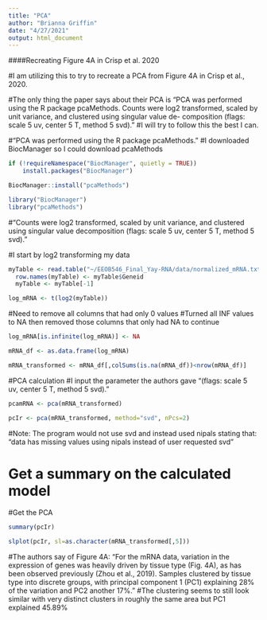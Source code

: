 ```yaml
---
title: "PCA"
author: "Brianna Griffin"
date: "4/27/2021"
output: html_document
---
```


####Recreating Figure 4A in Crisp et al. 2020 

#I am utilizing this to try to recreate a PCA from Figure 4A in Crisp et al., 2020. 

#The only thing the paper says about their PCA is "PCA was performed using the R package pcaMethods. Counts were log2 transformed, scaled by unit variance, and clustered using singular value de- composition (flags: scale 5 uv, center 5 T, method 5 svd)."
#I will try to follow this the best I can.


#"PCA was performed using the R package pcaMethods."
#I downloaded BiocManager so I could download pcaMethods 
```r
if (!requireNamespace("BiocManager", quietly = TRUE))
    install.packages("BiocManager")

BiocManager::install("pcaMethods")

library("BiocManager")
library("pcaMethods")

```

#"Counts were log2 transformed, scaled by unit variance, and clustered using singular value decomposition (flags: scale 5 uv, center 5 T, method 5 svd)."

#I start by log2 transforming my data 
```r
myTable <- read.table("~/EEOB546_Final_Yay-RNA/data/normalized_mRNA.txt", header = T, sep = "\t", stringsAsFactors = F)
  row.names(myTable) <- myTable$Geneid
  myTable <- myTable[-1]

log_mRNA <- t(log2(myTable))
```

#Need to remove all columns that had only 0 values 
#Turned all INF values to NA then removed those columns that only had NA to continue
```r
log_mRNA[is.infinite(log_mRNA)] <- NA   

mRNA_df <- as.data.frame(log_mRNA)

mRNA_transformed <- mRNA_df[,colSums(is.na(mRNA_df))<nrow(mRNA_df)]
```

#PCA calculation
#I input the parameter the authors gave "(flags: scale 5 uv, center 5 T, method 5 svd)."
```r
pcamRNA <- pca(mRNA_transformed) 

pcIr <- pca(mRNA_transformed, method="svd", nPcs=2)
```
#Note: The program would not use svd and instead used nipals stating that: "data has missing values using nipals instead of user requested svd"

# Get a summary on the calculated model
#Get the PCA
```r
summary(pcIr)

slplot(pcIr, sl=as.character(mRNA_transformed[,5]))
```

#The authors say of Figure 4A: "For the mRNA data, variation in the expression of genes was heavily driven by tissue type (Fig. 4A), as has been observed previously (Zhou et al., 2019). Samples clustered by tissue type into discrete groups, with principal component 1 (PC1) explaining 28% of the variation and PC2 another 17%." 
#The clustering seems to still look similar with very distinct clusters in roughly the same area but PC1 explained 45.89%
